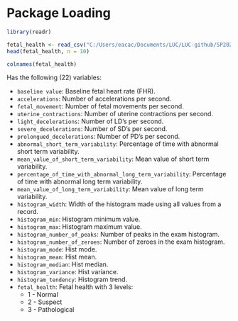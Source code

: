 # Package Loading
```r
library(readr)
```



```r
fetal_health <- read_csv("C:/Users/eacac/Documents/LUC/LUC-github/SP2024/STAT 437/Final Project/337-437-Final-Project/Data/fetal_health.csv", show_col_types = FALSE)
head(fetal_health, n = 10)
```

```r
colnames(fetal_health)
```


Has the following (22) variables: 

* `baseline value`: Baseline fetal heart rate (FHR).
* `accelerations`: Number of accelerations per second. 
* `fetal_movement`: Number of fetal movements per second. 
* `uterine_contractions`: Number of uterine contractions per second. 
* `light_decelerations`: Number of LD's per second.
* `severe_decelerations`: Number of SD's per second. 
* `prolongued_decelerations`: Number of PD's per second. 
* `abnormal_short_term_variability`: Percentage of time with abnormal short term variability. 
* `mean_value_of_short_term_variability`: Mean value of short term variability. 
* `percentage_of_time_with_abnormal_long_term_variability`: Percentage of time with abnormal long term variability.
* `mean_value_of_long_term_variability`: Mean value of long term variability. 
* `histogram_width`: Width of the histogram made using all values from a record. 
* `histogram_min`: Histogram minimum value.  
* `histogram_max`: Histogram maximum value. 
* `histogram_number_of_peaks`: Number of peaks in the exam histogram. 
* `histogram_number_of_zeroes`: Number of zeroes in the exam histogram. 
* `histogram_mode`: Hist mode. 
* `histogram_mean`: Hist mean. 
* `histogram_median`: Hist median. 
* `histogram_variance`: Hist variance. 
* `histogram_tendency`: Histogram trend. 
* `fetal_health`: Fetal health with 3 levels: 
  - 1 - Normal
  - 2 - Suspect
  - 3 - Pathological